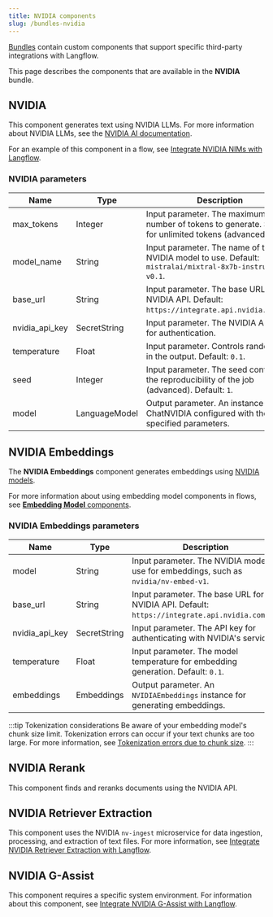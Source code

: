 ```yaml
---
title: NVIDIA components
slug: /bundles-nvidia
---
```



[Bundles](/components-bundle-components) contain custom components that support specific third-party integrations with Langflow.

This page describes the components that are available in the **NVIDIA** bundle.

## NVIDIA

This component generates text using NVIDIA LLMs.
For more information about NVIDIA LLMs, see the [NVIDIA AI documentation](https://developer.nvidia.com/generative-ai).

For an example of this component in a flow, see [Integrate NVIDIA NIMs with Langflow](/integrations-nvidia-ingest-wsl2).

### NVIDIA parameters

| Name | Type | Description |
|------|------|-------------|
| max_tokens | Integer | Input parameter. The maximum number of tokens to generate. Set to `0` for unlimited tokens (advanced). |
| model_name | String | Input parameter. The name of the NVIDIA model to use. Default: `mistralai/mixtral-8x7b-instruct-v0.1`. |
| base_url | String | Input parameter. The base URL of the NVIDIA API. Default: `https://integrate.api.nvidia.com/v1`. |
| nvidia_api_key | SecretString | Input parameter. The NVIDIA API Key for authentication. |
| temperature | Float | Input parameter. Controls randomness in the output. Default: `0.1`. |
| seed | Integer | Input parameter. The seed controls the reproducibility of the job (advanced). Default: `1`. |
| model | LanguageModel | Output parameter. An instance of ChatNVIDIA configured with the specified parameters. |

## NVIDIA Embeddings

The **NVIDIA Embeddings** component generates embeddings using [NVIDIA models](https://docs.nvidia.com).

For more information about using embedding model components in flows, see [**Embedding Model** components](/components-embedding-models).

### NVIDIA Embeddings parameters

| Name | Type | Description |
|------|------|-------------|
| model | String | Input parameter. The NVIDIA model to use for embeddings, such as `nvidia/nv-embed-v1`. |
| base_url | String | Input parameter. The base URL for the NVIDIA API. Default: `https://integrate.api.nvidia.com/v1`. |
| nvidia_api_key | SecretString | Input parameter. The API key for authenticating with NVIDIA's service. |
| temperature | Float | Input parameter. The model temperature for embedding generation. Default: `0.1`. |
| embeddings | Embeddings | Output parameter. An `NVIDIAEmbeddings` instance for generating embeddings. |

:::tip Tokenization considerations
Be aware of your embedding model's chunk size limit.
Tokenization errors can occur if your text chunks are too large. 
For more information, see [Tokenization errors due to chunk size](/components-processing#chunk-size).
:::

## NVIDIA Rerank

This component finds and reranks documents using the NVIDIA API.

## NVIDIA Retriever Extraction

This component uses the NVIDIA `nv-ingest` microservice for data ingestion, processing, and extraction of text files.
For more information, see [Integrate NVIDIA Retriever Extraction with Langflow](/integrations-nvidia-ingest).

## NVIDIA G-Assist

This component requires a specific system environment.
For information about this component, see [Integrate NVIDIA G-Assist with Langflow](/integrations-nvidia-g-assist).